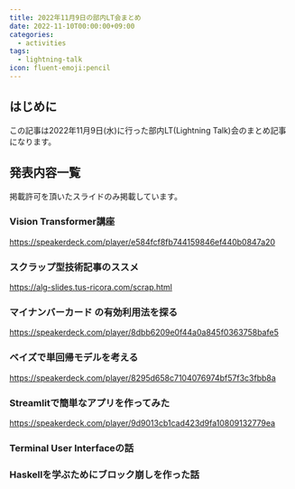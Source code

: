 ```yaml
---
title: 2022年11月9日の部内LT会まとめ
date: 2022-11-10T00:00:00+09:00
categories:
  - activities
tags:
  - lightning-talk
icon: fluent-emoji:pencil
---
```


## はじめに

この記事は2022年11月9日(水)に行った部内LT(Lightning Talk)会のまとめ記事になります。

## 発表内容一覧

掲載許可を頂いたスライドのみ掲載しています。

### Vision Transformer講座

https://speakerdeck.com/player/e584fcf8fb744159846ef440b0847a20

### スクラップ型技術記事のススメ

https://alg-slides.tus-ricora.com/scrap.html

### マイナンバーカード の有効利用法を探る

https://speakerdeck.com/player/8dbb6209e0f44a0a845f0363758bafe5

### ベイズで単回帰モデルを考える

https://speakerdeck.com/player/8295d658c7104076974bf57f3c3fbb8a

### Streamlitで簡単なアプリを作ってみた

https://speakerdeck.com/player/9d9013cb1cad423d9fa10809132779ea

### Terminal User Interfaceの話

### Haskellを学ぶためにブロック崩しを作った話
